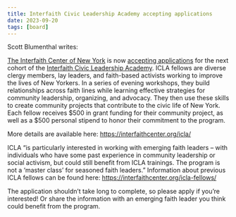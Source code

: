 ```yaml
---
title: Interfaith Civic Leadership Academy accepting applications
date: 2023-09-20
tags: [board]
---
```


Scott Blumenthal writes:

[The Interfaith Center of New York](https://interfaithcenter.org/) is now [accepting applications](https://interfaithcenter.org/icla-apply/) for the next cohort of the [Interfaith Civic Leadership Academy](https://interfaithcenter.org/icla/). ICLA fellows are diverse clergy members, lay leaders, and faith-based activists working to improve the lives of New Yorkers. In a series of evening workshops, they build relationships across faith lines while learning effective strategies for community leadership, organizing, and advocacy. They then use these skills to create community projects that contribute to the civic life of New York. Each fellow receives $500 in grant funding for their community project, as well as a $500 personal stipend to honor their commitment to the program.

More details are available here: https://interfaithcenter.org/icla/

ICLA “is particularly interested in working with emerging faith leaders – with individuals who have some past experience in community leadership or social activism, but could still benefit from ICLA trainings. The program is not a ‘master class’ for seasoned faith leaders.” Information about previous ICLA fellows can be found here: https://interfaithcenter.org/icla-fellows/

The application shouldn’t take long to complete, so please apply if you’re interested! Or share the information with an emerging faith leader you think could benefit from the program.
